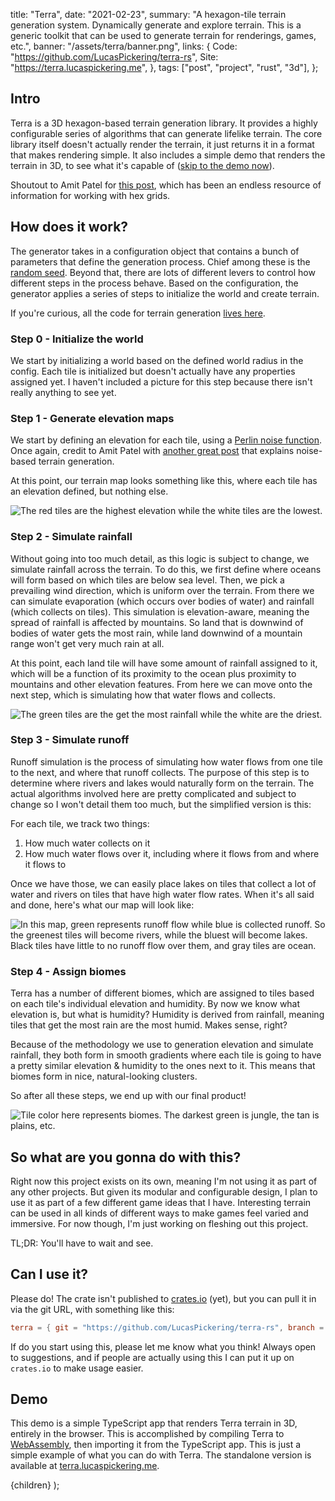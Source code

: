 
  title: "Terra",
  date: "2021-02-23",
  summary:
    "A hexagon-tile terrain generation system. Dynamically generate and explore terrain. This is a generic toolkit that can be used to generate terrain for renderings, games, etc.",
  banner: "/assets/terra/banner.png",
  links: {
    Code: "https://github.com/LucasPickering/terra-rs",
    Site: "https://terra.lucaspickering.me",
  },
  tags: ["post", "project", "rust", "3d"],
};

## Intro

Terra is a 3D hexagon-based terrain generation library. It provides a highly configurable series of algorithms that can generate lifelike terrain. The core library itself doesn't actually render the terrain, it just returns it in a format that makes rendering simple. It also includes a simple demo that renders the terrain in 3D, to see what it's capable of ([skip to the demo now](#demo)).

Shoutout to Amit Patel for [this post](https://www.redblobgames.com/grids/hexagons/), which has been an endless resource of information for working with hex grids.

## How does it work?

The generator takes in a configuration object that contains a bunch of parameters that define the generation process. Chief among these is the [random seed](https://en.wikipedia.org/wiki/Random_seed). Beyond that, there are lots of different levers to control how different steps in the process behave. Based on the configuration, the generator applies a series of steps to initialize the world and create terrain.

If you're curious, all the code for terrain generation [lives here](https://github.com/LucasPickering/terra-rs/tree/master/crates/core/src/world/generate).

### Step 0 - Initialize the world

We start by initializing a world based on the defined world radius in the config. Each tile is initialized but doesn't actually have any properties assigned yet. I haven't included a picture for this step because there isn't really anything to see yet.

### Step 1 - Generate elevation maps

We start by defining an elevation for each tile, using a [Perlin noise function](https://en.wikipedia.org/wiki/Perlin_noise). Once again, credit to Amit Patel with [another great post](https://www.redblobgames.com/maps/terrain-from-noise/) that explains noise-based terrain generation.

At this point, our terrain map looks something like this, where each tile has an elevation defined, but nothing else.

![The red tiles are the highest elevation while the white tiles are the lowest.](/assets/terra/elevation.svg)

### Step 2 - Simulate rainfall

Without going into too much detail, as this logic is subject to change, we simulate rainfall across the terrain. To do this, we first define where oceans will form based on which tiles are below sea level. Then, we pick a prevailing wind direction, which is uniform over the terrain. From there we can simulate evaporation (which occurs over bodies of water) and rainfall (which collects on tiles). This simulation is elevation-aware, meaning the spread of rainfall is affected by mountains. So land that is downwind of bodies of water gets the most rain, while land downwind of a mountain range won't get very much rain at all.

At this point, each land tile will have some amount of rainfall assigned to it, which will be a function of its proximity to the ocean plus proximity to mountains and other elevation features. From here we can move onto the next step, which is simulating how that water flows and collects.

![The green tiles are the get the most rainfall while the white are the driest.](/assets/terra/humidity.svg)

### Step 3 - Simulate runoff

Runoff simulation is the process of simulating how water flows from one tile to the next, and where that runoff collects. The purpose of this step is to determine where rivers and lakes would naturally form on the terrain. The actual algorithms involved here are pretty complicated and subject to change so I won't detail them too much, but the simplified version is this:

For each tile, we track two things:

1. How much water collects on it
2. How much water flows over it, including where it flows from and where it flows to

Once we have those, we can easily place lakes on tiles that collect a lot of water and rivers on tiles that have high water flow rates. When it's all said and done, here's what our map will look like:

![In this map, green represents runoff flow while blue is collected runoff. So the greenest tiles will become rivers, while the bluest will become lakes. Black tiles have little to no runoff flow over them, and gray tiles are ocean.](/assets/terra/runoff.svg)

### Step 4 - Assign biomes

Terra has a number of different biomes, which are assigned to tiles based on each tile's individual elevation and humidity. By now we know what elevation is, but what is humidity? Humidity is derived from rainfall, meaning tiles that get the most rain are the most humid. Makes sense, right?

Because of the methodology we use to generation elevation and simulate rainfall, they both form in smooth gradients where each tile is going to have a pretty similar elevation & humidity to the ones next to it. This means that biomes form in nice, natural-looking clusters.

So after all these steps, we end up with our final product!

![Tile color here represents biomes. The darkest green is jungle, the tan is plains, etc.](/assets/terra/final.svg)

## So what are you gonna do with this?

Right now this project exists on its own, meaning I'm not using it as part of any other projects. But given its modular and configurable design, I plan to use it as part of a few different game ideas that I have. Interesting terrain can be used in all kinds of different ways to make games feel varied and immersive. For now though, I'm just working on fleshing out this project.

TL;DR: You'll have to wait and see.

## Can I use it?

Please do! The crate isn't published to [crates.io](https://crates.io) (yet), but you can pull it in via the git URL, with something like this:

```toml
terra = { git = "https://github.com/LucasPickering/terra-rs", branch = "master" }
```

If do you start using this, please let me know what you think! Always open to suggestions, and if people are actually using this I can put it up on `crates.io` to make usage easier.

## Demo

This demo is a simple TypeScript app that renders Terra terrain in 3D, entirely in the browser. This is accomplished by compiling Terra to [WebAssembly](https://webassembly.org/), then importing it from the TypeScript app. This is just a simple example of what you can do with Terra. The standalone version is available at [terra.lucaspickering.me](https://terra.lucaspickering.me/).

  <PostView metadata={metadata}>{children}</PostView>
);
